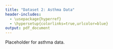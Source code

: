 ```yaml
---
title: "Dataset 2: Asthma Data"
header-includes:
  - \usepackage{hyperref}
  - \hypersetup{colorlinks=true,urlcolor=blue}
output: pdf_document
---
```


Placeholder for asthma data.